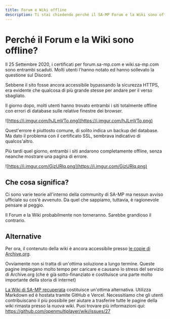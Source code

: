 ```yaml
---
title: Forum e Wiki offline
description: Ti stai chiedendo perché il SA-MP Forum e la Wiki sono offline? Leggi qui per informazioni e chiarimenti.
---
```


# Perché il Forum e la Wiki sono offline?

Il 25 Settembre 2020, i certificati per forum.sa-mp.com e wiki.sa-mp.com sono entrambi scaduti. Molti utenti l'hanno notato ed hanno sollevato la questione sul Discord.

Sebbene il sito fosse ancora accessibile bypassando la sicurezza HTTPS, era evidente che qualcosa di più grande stesse per andare per il verso sbagliato.

Il giorno dopo, molti utenti hanno trovato entrambi i siti totalmente offline con errori di database sulle relative finestre dei browser.

![https://i.imgur.com/hJLmVTo.png](https://i.imgur.com/hJLmVTo.png)

Quest'errore è piuttosto comune, di solito indica un backup del database. Ma dato il problema con il certificato SSL, sembrava indicativo di qualcos'altro.

Più tardi quel giorno, entrambi i siti andarono completamente offline, senza neanche mostrare una pagina di errore.

![https://i.imgur.com/GjzURlq.png](https://i.imgur.com/GjzURlq.png)

## Che cosa significa?

Ci sono varie teorie all'interno della community di SA-MP ma nessun avviso ufficiale su cos'è avvenuto. Da quel che sappiamo, tuttavia, è ragionevole pensare al peggio.

Il Forum e la Wiki probabilmente non torneranno. Sarebbe grandioso il contrario.

## Alternative

Per ora, il contenuto della wiki è ancora accessibile presso [le copie di Archive.org](http://web-old.archive.org/web/20200314132548/https://wiki.sa-mp.com/wiki/Main_Page).

Ovviamente non si tratta di un'ottima soluzione a lungo termine. Queste pagine impiegano molto tempo per caricare e causano lo stress del servizio di Archive.org (che è già sotto-finanziato e costituisce una parte molto importante della storia di internet)

[La Wiki di SA-MP recuperata](/docs) costituisce un'ottima alternativa. Utilizza Markdown ed è hostata tramite GitHub e Vercel. Necessitiamo che gli utenti contribuiscano il più possibile per aiutare a trasferire tutte le pagine della wiki rimasta presso la nuova wiki. Puoi trovare più informazioni qui: https://github.com/openmultiplayer/wiki/issues/27
